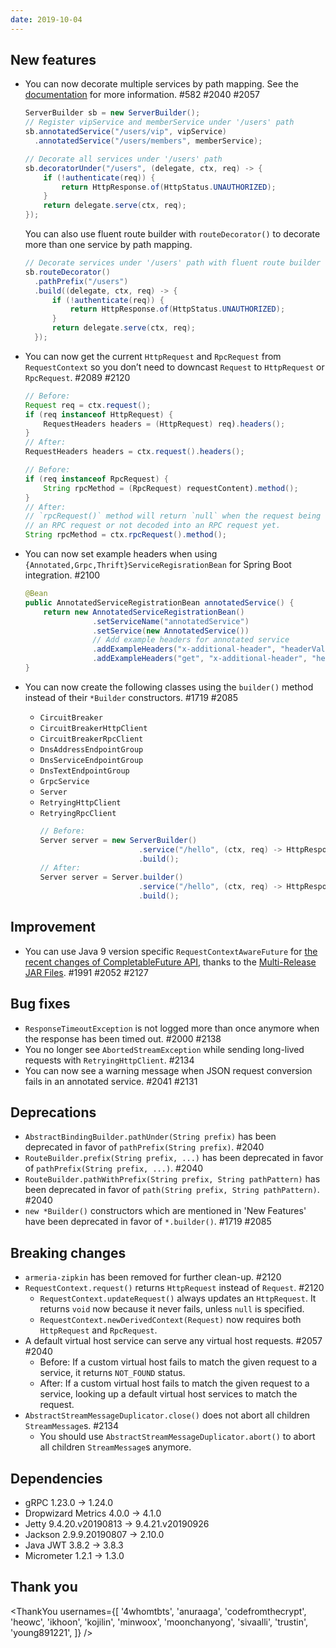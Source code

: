 ```yaml
---
date: 2019-10-04
---
```


## New features

- You can now decorate multiple services by path mapping. See the [documentation](https://armeria.dev/docs/server-decorator#decorating-multiple-services-by-path-mapping) for more information. #582 #2040 #2057
  ```java
  ServerBuilder sb = new ServerBuilder();
  // Register vipService and memberService under '/users' path
  sb.annotatedService("/users/vip", vipService)
    .annotatedService("/users/members", memberService);

  // Decorate all services under '/users' path
  sb.decoratorUnder("/users", (delegate, ctx, req) -> {
      if (!authenticate(req)) {
          return HttpResponse.of(HttpStatus.UNAUTHORIZED);
      }
      return delegate.serve(ctx, req);
  });
  ```
  You can also use fluent route builder with `routeDecorator()` to decorate more than one service by path mapping.
  ```java
  // Decorate services under '/users' path with fluent route builder
  sb.routeDecorator()
    .pathPrefix("/users")
    .build((delegate, ctx, req) -> {
        if (!authenticate(req)) {
            return HttpResponse.of(HttpStatus.UNAUTHORIZED);
        }
        return delegate.serve(ctx, req);
    });
  ```
- You can now get the current `HttpRequest` and `RpcRequest` from `RequestContext` so you don’t need to downcast `Request` to `HttpRequest` or `RpcRequest`. #2089 #2120

  ```java
  // Before:
  Request req = ctx.request();
  if (req instanceof HttpRequest) {
      RequestHeaders headers = (HttpRequest) req).headers();
  }
  // After:
  RequestHeaders headers = ctx.request().headers();

  // Before:
  if (req instanceof RpcRequest) {
      String rpcMethod = (RpcRequest) requestContent).method();
  }
  // After:
  // `rpcRequest()` method will return `null` when the request being handled is not
  // an RPC request or not decoded into an RPC request yet.
  String rpcMethod = ctx.rpcRequest().method();
  ```

- You can now set example headers when using `{Annotated,Grpc,Thrift}ServiceRegisrationBean` for Spring Boot integration. #2100
  ```java
  @Bean
  public AnnotatedServiceRegistrationBean annotatedService() {
      return new AnnotatedServiceRegistrationBean()
                 .setServiceName("annotatedService")
                 .setService(new AnnotatedService())
                 // Add example headers for annotated service
                 .addExampleHeaders("x-additional-header", "headerVal")
                 .addExampleHeaders("get", "x-additional-header", "headerVal");
  }
  ```
- You can now create the following classes using the `builder()` method instead of their `*Builder` constructors. #1719 #2085
  - `CircuitBreaker`
  - `CircuitBreakerHttpClient`
  - `CircuitBreakerRpcClient`
  - `DnsAddressEndpointGroup`
  - `DnsServiceEndpointGroup`
  - `DnsTextEndpointGroup`
  - `GrpcService`
  - `Server`
  - `RetryingHttpClient`
  - `RetryingRpcClient`
    ```java
    // Before:
    Server server = new ServerBuilder()
                          .service("/hello", (ctx, req) -> HttpResponse.of(OK))
                          .build();
    // After:
    Server server = Server.builder()
                          .service("/hello", (ctx, req) -> HttpResponse.of(OK))
                          .build();
    ```

## Improvement

- You can use Java 9 version specific `RequestContextAwareFuture` for [the recent changes of CompletableFuture API](https://www.baeldung.com/java-9-completablefuture), thanks to the [Multi-Release JAR Files](https://openjdk.java.net/jeps/238). #1991 #2052 #2127

## Bug fixes

- `ResponseTimeoutException` is not logged more than once anymore when the response has been timed out. #2000 #2138
- You no longer see `AbortedStreamException` while sending long-lived requests with `RetryingHttpClient`. #2134
- You can now see a warning message when JSON request conversion fails in an annotated service. #2041 #2131

## Deprecations

- `AbstractBindingBuilder.pathUnder(String prefix)` has been deprecated in favor of `pathPrefix(String prefix)`. #2040
- `RouteBuilder.prefix(String prefix, ...)` has been deprecated in favor of `pathPrefix(String prefix, ...)`. #2040
- `RouteBuilder.pathWithPrefix(String prefix, String pathPattern)` has been deprecated in favor of `path(String prefix, String pathPattern)`. #2040
- `new *Builder()` constructors which are mentioned in 'New Features' have been deprecated in favor of `*.builder()`. #1719 #2085

## Breaking changes

- `armeria-zipkin` has been removed for further clean-up. #2120
- `RequestContext.request()` returns `HttpRequest` instead of `Request`. #2120
  - `RequestContext.updateRequest()` always updates an `HttpRequest`. It returns `void` now because it never fails, unless `null` is specified.
  - `RequestContext.newDerivedContext(Request)` now requires both `HttpRequest` and `RpcRequest`.
- A default virtual host service can serve any virtual host requests. #2057 #2040
  - Before: If a custom virtual host fails to match the given request to a service, it returns `NOT_FOUND` status.
  - After: If a custom virtual host fails to match the given request to a service, looking up a default virtual host services to match the request.
- `AbstractStreamMessageDuplicator.close()` does not abort all children `StreamMessage`s. #2134
  - You should use `AbstractStreamMessageDuplicator.abort()` to abort all children `StreamMessage`s anymore.

## Dependencies

- gRPC 1.23.0 -> 1.24.0
- Dropwizard Metrics 4.0.0 -> 4.1.0
- Jetty 9.4.20.v20190813 -> 9.4.21.v20190926
- Jackson 2.9.9.20190807 -> 2.10.0
- Java JWT 3.8.2 -> 3.8.3
- Micrometer 1.2.1 -> 1.3.0

## Thank you

<ThankYou
  usernames={[
    '4whomtbts',
    'anuraaga',
    'codefromthecrypt',
    'heowc',
    'ikhoon',
    'kojilin',
    'minwoox',
    'moonchanyong',
    'sivaalli',
    'trustin',
    'young891221',
  ]}
/>
